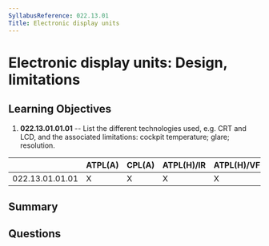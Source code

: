 ```yaml
---
SyllabusReference: 022.13.01
Title: Electronic display units
---
```


# Electronic display units: Design, limitations

## Learning Objectives

1. **022.13.01.01.01** -- List the different technologies used, e.g. CRT and
   LCD, and the associated limitations: cockpit temperature; glare; resolution.

|                 | ATPL(A) | CPL(A) | ATPL(H)/IR | ATPL(H)/VFR | CPL(H) | IR  | CBIR(A) |
| --------------- | ------- | ------ | ---------- | ----------- | ------ | --- | ------- |
| 022.13.01.01.01 | X       | X      | X          | X           | X      | X   | X       |

## Summary

## Questions

